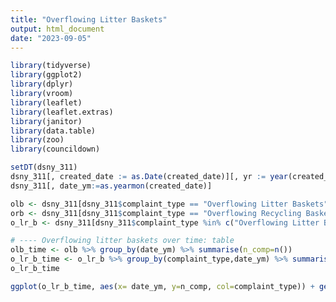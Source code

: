 ```yaml
---
title: "Overflowing Litter Baskets"
output: html_document
date: "2023-09-05"
---
```


```r
library(tidyverse)
library(ggplot2)
library(dplyr)
library(vroom)
library(leaflet)
library(leaflet.extras)
library(janitor)
library(data.table)
library(zoo)
library(councildown)
```

```r
setDT(dsny_311)
dsny_311[, created_date := as.Date(created_date)][, yr := year(created_date)][, mo := month(created_date)]
dsny_311[, date_ym:=as.yearmon(created_date)]
```

```r
olb <- dsny_311[dsny_311$complaint_type == "Overflowing Litter Baskets",]
orb <- dsny_311[dsny_311$complaint_type == "Overflowing Recycling Baskets",]
o_lr_b <- dsny_311[dsny_311$complaint_type %in% c("Overflowing Litter Baskets", "Overflowing Recycling Baskets"),]
```

```r
# ---- Overflowing litter baskets over time: table
olb_time <- olb %>% group_by(date_ym) %>% summarise(n_comp=n())
o_lr_b_time <- o_lr_b %>% group_by(complaint_type,date_ym) %>% summarise(n_comp=n())
o_lr_b_time
```

```r
ggplot(o_lr_b_time, aes(x= date_ym, y=n_comp, col=complaint_type)) + geom_line() + labs(x="Date", y="Number of Complaints", title="311 Data on Overflowing Litter Basket Complaints Over Time", subtitle="Jan 2018 - Aug 2021") + theme_nycc() 
```


